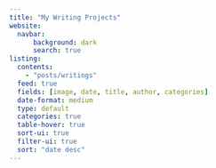 ```yaml
---
title: "My Writing Projects"
website: 
  navbar:
      background: dark
      search: true
listing:
  contents:
    - "posts/writings"
  feed: true
  fields: [image, date, title, author, categories]
  date-format: medium
  type: default
  categories: true
  table-hover: true
  sort-ui: true
  filter-ui: true
  sort: "date desc"
---
```

